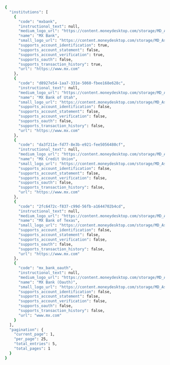 ```bash Response
{
  "institutions": [
    {
      "code": "mxbank",
      "instructional_text": null,
      "medium_logo_url": "https://content.moneydesktop.com/storage/MD_Assets/Ipad%20Logos/100x100/INS-1572a04c-912b-59bf-5841-332c7dfafaef_100x100.png",
      "name": "MX Bank",
      "small_logo_url": "https://content.moneydesktop.com/storage/MD_Assets/Ipad%20Logos/50x50/INS-1572a04c-912b-59bf-5841-332c7dfafaef_50x50.png",
      "supports_account_identification": true,
      "supports_account_statement": false,
      "supports_account_verification": true,
      "supports_oauth": false,
      "supports_transaction_history": true,
      "url": "https://www.mx.com"
    },
    {
      "code": "d8927e54-1aa7-331e-5060-fbee168e628c",
      "instructional_text": null,
      "medium_logo_url": "https://content.moneydesktop.com/storage/MD_Assets/Ipad%20Logos/100x100/default_100x100.png",
      "name": "MX Bank of Utah",
      "small_logo_url": "https://content.moneydesktop.com/storage/MD_Assets/Ipad%20Logos/50x50/default_50x50.png",
      "supports_account_identification": false,
      "supports_account_statement": false,
      "supports_account_verification": false,
      "supports_oauth": false,
      "supports_transaction_history": false,
      "url": "https://www.mx.com"
    },
    {
      "code": "da3f211e-fd77-8e3b-e921-fee5056480cf",
      "instructional_text": null,
      "medium_logo_url": "https://content.moneydesktop.com/storage/MD_Assets/Ipad%20Logos/100x100/INS-93a8780f-fb10-ebfa-cc94-4aede74f6e23_100x100.png",
      "name": "MX Credit Union",
      "small_logo_url": "https://content.moneydesktop.com/storage/MD_Assets/Ipad%20Logos/50x50/default_50x50.png",
      "supports_account_identification": false,
      "supports_account_statement": false,
      "supports_account_verification": false,
      "supports_oauth": false,
      "supports_transaction_history": false,
      "url": "https://www.mx.com"
    },
    {
      "code": "2fc6472c-f837-c99d-56fb-a1644702b4cd",
      "instructional_text": null,
      "medium_logo_url": "https://content.moneydesktop.com/storage/MD_Assets/Ipad%20Logos/100x100/default_100x100.png",
      "name": "MX Bank of Texas",
      "small_logo_url": "https://content.moneydesktop.com/storage/MD_Assets/Ipad%20Logos/50x50/default_50x50.png",
      "supports_account_identification": false,
      "supports_account_statement": false,
      "supports_account_verification": false,
      "supports_oauth": false,
      "supports_transaction_history": false,
      "url": "https://www.mx.com"
    },
    {
      "code": "mx_bank_oauth",
      "instructional_text": null,
      "medium_logo_url": "https://content.moneydesktop.com/storage/MD_Assets/Ipad%20Logos/100x100/INS-68e96dd6-eabd-42d3-9f05-416897f0746c_100x100.png",
      "name": "MX Bank (Oauth)",
      "small_logo_url": "https://content.moneydesktop.com/storage/MD_Assets/Ipad%20Logos/50x50/INS-68e96dd6-eabd-42d3-9f05-416897f0746c_50x50.png",
      "supports_account_identification": false,
      "supports_account_statement": false,
      "supports_account_verification": false,
      "supports_oauth": false,
      "supports_transaction_history": false,
      "url": "www.mx.com"
    }
  ],
  "pagination": {
    "current_page": 1,
    "per_page": 25,
    "total_entries": 5,
    "total_pages": 1
  }
}
```
